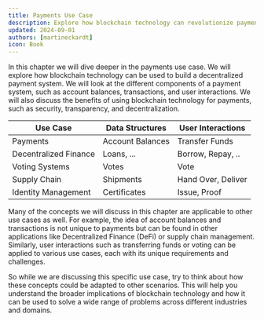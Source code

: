 ```yaml
---
title: Payments Use Case
description: Explore how blockchain technology can revolutionize payments by building decentralized systems. This chapter delves into account balances, transactions, and user interactions, highlighting the benefits of blockchain for security, transparency, and decentralization. Discover how these concepts apply to various use cases beyond payments, including decentralized finance, voting systems, and supply chain management.
updated: 2024-09-01
authors: [martineckardt]
icon: Book
---
```



In this chapter we will dive deeper in the payments use case. We will explore how <GlossaryTerm>blockchain</GlossaryTerm> technology can be used to build a decentralized payment system. We will look at the different components of a payment system, such as account balances, transactions, and user interactions. We will also discuss the benefits of using blockchain technology for payments, such as security, transparency, and decentralization.

| Use Case                  | Data Structures  	| User Interactions  	|
|-----------------------	|------------------	|--------------------	|
| Payments              	| Account Balances 	| Transfer Funds     	|
| <GlossaryTerm>Decentralized Finance</GlossaryTerm> 	| Loans, ...       	| Borrow, Repay, ..  	|
| Voting Systems        	| Votes            	| Vote               	|
| Supply Chain          	| Shipments        	| Hand Over, Deliver 	|
| Identity Management   	| Certificates     	| Issue, Proof       	|

Many of the concepts we will discuss in this chapter are applicable to other use cases as well. For example, the idea of account balances and transactions is not unique to payments but can be found in other applications like Decentralized Finance (<GlossaryTerm>DeFi</GlossaryTerm>) or supply chain management. Similarly, user interactions such as transferring funds or voting can be applied to various use cases, each with its unique requirements and challenges.

So while we are discussing this specific use case, try to think about how these concepts could be adapted to other scenarios. This will help you understand the broader implications of blockchain technology and how it can be used to solve a wide range of problems across different industries and domains.